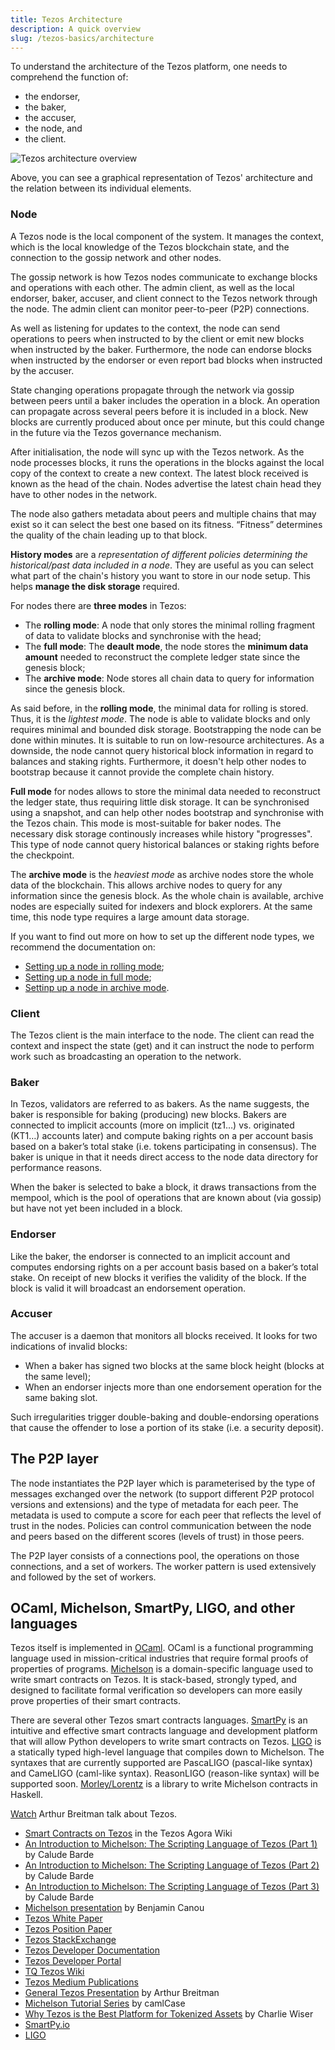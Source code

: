 ```yaml
---
title: Tezos Architecture
description: A quick overview
slug: /tezos-basics/architecture
---
```



To understand the architecture of the Tezos platform, one needs to comprehend the function of:

* the endorser,
* the baker,
* the accuser,
* the node, and
* the client.

![Tezos architecture overview](images/overview.png)

Above, you can see a graphical representation of Tezos' architecture and the relation between its individual elements.

### Node

A Tezos node is the local component of the system. It manages the context, which is the local knowledge of the Tezos blockchain state, and the connection to the gossip network and other nodes.

The gossip network is how Tezos nodes communicate to exchange blocks and operations with each other. The admin client, as well as the local endorser, baker, accuser, and client connect to the Tezos network through the node. The admin client can monitor peer-to-peer (P2P) connections.

As well as listening for updates to the context, the node can send operations to peers when instructed to by the client or emit new blocks when instructed by the baker. Furthermore, the node can endorse blocks when instructed by the endorser or even report bad blocks when instructed by the accuser.

State changing operations propagate through the network via gossip between peers until a baker includes the operation in a block. An operation can propagate across several peers before it is included in a block. New blocks are currently produced about once per minute, but this could change in the future via the Tezos governance mechanism.

After initialisation, the node will sync up with the Tezos network. As the node processes blocks, it runs the operations in the blocks against the local copy of the context to create a new context. The latest block received is known as the head of the chain. Nodes advertise the latest chain head they have to other nodes in the network.

The node also gathers metadata about peers and multiple chains that may exist so it can select the best one based on its fitness. “Fitness” determines the quality of the chain leading up to that block.

<ExpansionPanel title="The history mode - Different types of nodes">

**History modes** are a _representation of different policies determining the historical/past data included in a node_. They are useful as you can select what part of the chain's history you want to store in our node setup. This helps **manage the disk storage** required.

For nodes there are **three modes** in Tezos:

* The **rolling mode**: A node that only stores the minimal rolling fragment of data to validate blocks and synchronise with the head;
* The **full mode**: The **deault mode**, the node stores the **minimum data amount** needed to reconstruct the complete ledger state since the genesis block;
* The **archive mode**: Node stores all chain data to query for information since the genesis block.

As said before, in the **rolling mode**, the minimal data for rolling is stored. Thus, it is the _lightest mode_. The node is able to validate blocks and only requires minimal and bounded disk storage. Bootstrapping the node can be done within minutes. It is suitable to run on low-resource architectures. As a downside, the node cannot query historical block information in regard to balances and staking rights. Furthermore, it doesn't help other nodes to bootstrap because it cannot provide the complete chain history.

**Full mode** for nodes allows to store the minimal data needed to reconstruct the ledger state, thus requiring little disk storage. It can be synchronised using a snapshot, and can help other nodes bootstrap and synchronise with the Tezos chain. This mode is most-suitable for baker nodes. The necessary disk storage continously increases while history "progresses". This type of node cannot query historical balances or staking rights before the checkpoint.

The **archive mode** is the _heaviest mode_ as archive nodes store the whole data of the blockchain. This allows archive nodes to query for any information since the genesis block. As the whole chain is available, archive nodes are especially suited for indexers and block explorers. At the same time, this node type requires a large amount data storage.

If you want to find out more on how to set up the different node types, we recommend the documentation on:

* [Setting up a node in rolling mode](https://tezos.gitlab.io/user/history_modes.html#set-up-a-rolling-node);
* [Setting up a node in full mode](https://tezos.gitlab.io/user/history_modes.html#set-up-a-full-node);
* [Settinp up a node in archive mode](https://tezos.gitlab.io/user/history_modes.html#set-up-an-archive-node).

</ExpansionPanel>

### Client

The Tezos client is the main interface to the node. The client can read the context and inspect the state (get) and it can instruct the node to perform work such as broadcasting an operation to the network.

### Baker

In Tezos, validators are referred to as bakers. As the name suggests, the baker is responsible for baking (producing) new blocks. Bakers are connected to implicit accounts (more on implicit (tz1…) vs. originated (KT1…) accounts later) and compute baking rights on a per account basis based on a baker’s total stake (i.e. tokens participating in consensus). The baker is unique in that it needs direct access to the node data directory for performance reasons.

When the baker is selected to bake a block, it draws transactions from the mempool, which is the pool of operations that are known about (via gossip) but have not yet been included in a block.

### Endorser

Like the baker, the endorser is connected to an implicit account and computes endorsing rights on a per account basis based on a baker’s total stake. On receipt of new blocks it verifies the validity of the block. If the block is valid it will broadcast an endorsement operation.

### Accuser

The accuser is a daemon that monitors all blocks received. It looks for two indications of invalid blocks:

* When a baker has signed two blocks at the same block height (blocks at the same level);
* When an endorser injects more than one endorsement operation for the same baking slot.

Such irregularities trigger double-baking and double-endorsing operations that cause the offender to lose a portion of its stake (i.e. a security deposit).

## The P2P layer

The node instantiates the P2P layer which is parameterised by the type of messages exchanged over the network (to support different P2P protocol versions and extensions) and the type of metadata for each peer. The metadata is used to compute a score for each peer that reflects the level of trust in the nodes. Policies can control communication between the node and peers based on the different scores (levels of trust) in those peers.

The P2P layer consists of a connections pool, the operations on those connections, and a set of workers. The worker pattern is used extensively and followed by the set of workers.

## OCaml, Michelson, SmartPy, LIGO, and other languages

Tezos itself is implemented in [OCaml](https://ocaml.org/). OCaml is a functional programming language used in mission-critical industries that require formal proofs of properties of programs. [Michelson](https://tezos.gitlab.io/mainnet/whitedoc/michelson.html) is a domain-specific language used to write smart contracts on Tezos. It is stack-based, strongly typed, and designed to facilitate formal verification so developers can more easily prove properties of their smart contracts.

There are several other Tezos smart contracts languages. [SmartPy](https://smartpy.io/) is an intuitive and effective smart contracts language and development platform that will allow Python developers to write smart contracts on Tezos. [LIGO](https://ligolang.org/) is a statically typed high-level language that compiles down to Michelson. The syntaxes that are currently supported are PascaLIGO (pascal-like syntax) and CameLIGO (caml-like syntax). 
ReasonLIGO (reason-like syntax) will be supported soon. 
[Morley/Lorentz](https://hackage.haskell.org/package/morley) is a library to write Michelson contracts in Haskell.

<HighlightBox type="tip">

[Watch](https://www.youtube.com/watch?v=zl5Ice0z9oU&feature=youtu.be) Arthur Breitman talk about Tezos.

</HighlightBox>

<HighlightBox type="reading">
<ul>
	<li><a href="https://wiki.tezosagora.org/learn/smartcontracts">Smart Contracts on Tezos</a> in the Tezos Agora Wiki</li>
    <li><a href="https://betterprogramming.pub/introduction-to-michelson-the-language-of-tezos-part-1-374c03394cc3">An Introduction to Michelson: The Scripting Language of Tezos (Part 1)</a> by Calude Barde</li>
    <li><a href="https://betterprogramming.pub/an-introduction-to-michelson-the-scripting-language-of-tezos-part-2-4cc972c8237c">An Introduction to Michelson: The Scripting Language of Tezos (Part 2)</a> by Calude Barde</li>
    <li><a href="https://medium.com/coinmonks/an-introduction-to-michelson-the-scripting-language-of-tezos-part-3-70bb294cd19e">An Introduction to Michelson: The Scripting Language of Tezos (Part 3)</a> by Calude Barde</li>
    <li><a href="https://youtu.be/4oG4Ead74xA">Michelson presentation</a> by Benjamin Canou</li>
    <li><a href="https://tezos.com/static/white_paper-2dc8c02267a8fb86bd67a108199441bf.pdf">Tezos White Paper</a></li>
  	<li><a href="https://tezos.com/static/position_paper-841a0a56b573afb28da16f6650152fb4.pdf">Tezos Position Paper</a></li>
    <li><a href="https://tezos.stackexchange.com/">Tezos StackExchange</a></li>
    <li><a href="https://tezos.gitlab.io/mainnet/">Tezos Developer Documentation</a></li>
    <li><a href="https://developers.tezos.com/">Tezos Developer Portal</a></li>
    <li><a href="https://wiki.tezosagora.org/">TQ Tezos Wiki</a></li>
    <li><a href="https://medium.com/tezos">Tezos Medium Publications</a></li>
    <li><a href="https://youtu.be/ftA7O04yxXg">General Tezos Presentation</a> by Arthur Breitman</li>
    <li><a href="https://gitlab.com/camlcase-dev/michelson-tutorial/tree/master">Michelson Tutorial Series</a> by camlCase</li>
    <li><a href="https://medium.com/tqtezos/why-tezos-is-the-best-platform-for-tokenized-assets-89a960cfa828">Why Tezos is the Best Platform for Tokenized Assets</a> by Charlie Wiser</li>
    <li><a href="https://smartpy.io/">SmartPy.io</a></li>
    <li><a href="https://ligolang.org/">LIGO</a></li>
</ul>
</HighlightBox>
